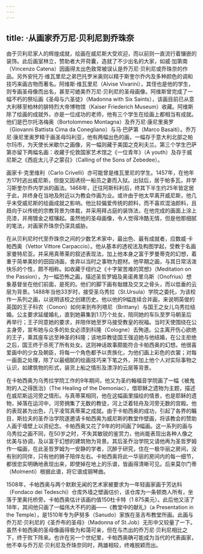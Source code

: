 ```yaml
---
---
---
```

title: ·从画家乔万尼·贝利尼到乔珠奈
---




由于贝利尼家人的辉煌成就，绘画在威尼斯大受欢迎，而以前则一直流行着镶嵌的装饰。此后画室林立，赞助者大开荷囊，造就了不少出名的大家，如威·加第南（Vincenzo Catena）因画得太出色致常被误认是乔万尼·贝利尼或乔珠奈的作品。另外安托万·维瓦里尼之弟巴托罗米奥则以精于斯奎尔乔内及多种颜色的调和技巧来画古物而著名。阿维斯·维瓦里尼（Alvise Vivarini），其侄也是他的学生，则专画圣母像而出名，甚至可媲美乔万尼·贝利尼的圣母画像。阿维斯曾完成了一幅不朽的祭坛画《圣母与六圣徒》（Madonna with Six Saints），该画目前已从意大利移至柏林的腓特烈大帝博物馆（Kaiser Friederich Museum）收藏。阿维斯除了绘画的成就外，亦是一位成功的老师，他有三个学生在绘画上都相当有成就。他们是巴尔托洛梅奥（Bortolommeo Montagna）及乔万尼·康尼里奥罗（Giovanni Battista Cima da Conegliano）与马·巴萨第（Marco Basaiti）。乔万尼·康尼里奥罗精于画圣母玛利亚，他有两幅出色的画，一幅存于意大利北部之帕尔玛市，为天使长米歇尔之画像，另一幅则藏于美国之克利夫兰。第三个学生巴萨第亦留下两幅名画：收藏于伦敦国家艺术馆之《一位青年》（A youth）及存于威尼斯之《西庇太儿子之蒙召》（Calling of the Sons of Zebedee）。

画家卡·克里维利（Carlo Crivelli）亦可能曾是维瓦里尼的学生。1457年，在他年方17时逃出威尼斯，但旋又因诱拐一船员之妻而入狱。出狱后，居于帕多瓦，并学习斯奎尔乔内学派的画法。1468年，迁往阿斯科利后，终其下半生约25年皆定居于此，并终身在当地及附近以为教会作画为业。或许由于他太早离开威尼斯，他几乎未受威尼斯的绘画成就之影响。他比较偏爱传统的颜料，而不喜欢混油颜料，且趋向于以传统的宗教背景为体裁，并采用拜占庭的装饰法，在他完成的画面上涂上亮漆，并用镀金之框镶起。虽然他的圣母画像，令人觉得冷酷无情，但是他那细腻的笔法，对画家乔珠奈仍深具威胁。

在从贝利尼时代至乔珠奈之间的少数艺术家中，最出色、最有成就者，应数威·卡帕西奥（Vettor Vittore Carpaccio）。他从基本的透视法及构图学起，受教于名画家曼特尼亚。并采用真蒂莱的叙述表现法，加上他本身之富于罗曼蒂克的幻想，着重于简单美妙的田园诗画，舍弃以当时之事物为题材。他早期之画，与其日常活泼快乐的个性，颇不相称。如收藏于纽约之《十字架苦难的冥想》（Meditation on the Passion），为一幅恐怖之画，描述圣哲罗姆及奥诺弗里乌斯（Onofrius）想象基督坐在他们前面，是死的。他们的脚下画有骷髅及交叉之骨头，而以低垂的云层为背景。1488年当他33岁时，接受圣乌秀拉（St.Ursula）学院之委托，为该校作一系列之画，以说明该校之创建历史。他以他的9幅连续合并画，来说明英俊的英国的王子科农（Conon）如何来到布列塔尼（Brittany）与国王之女儿乌秀拉结婚。公主要求延缓婚礼，直到她募集到1.1万个处女，陪同她的车队至罗马朝圣后再举行；王子同意她的要求，并陪伴她至罗马接受教皇的祝福。当时天使围绕在公主身旁，宣布她与众多的处女必须到科隆（Cologne）去殉道。公主离开伤心欲绝的王子，乘其座车远至神圣的科隆；该地异教徒国王强迫她与他结婚，在公主拒绝之后，国王终于杀死了所有处女。这则神话故事颇能符合卡帕西奥的幻想。他很喜爱画中的少女及朝臣，将每一个角色都予以贵族化，为他们画上彩色的衣裳；对每一画面之处理，除了以最细腻的绘画技巧来下笔之外，并加上他个人对实际事物之认识，如建筑物的形式，装货上船之情形及漂浮的云层等背景。

在卡帕西奥为乌秀拉学院工作的9年期间，他又为圣约翰福音学院画了一幅《被鬼附的人之得医治》（The Healing of the Demoniac），借耶稣之遗物为主题，描述在威尼斯运河旁之情形。与真蒂莱相同，他在这幅画里描绘的情景，也是耶稣的遗物，掉落在运河中，河旁拥集了无数的教徒，河上泛着轻舟及河旁无数的宫殿。他的表现甚为出色，几乎凌驾真蒂莱之成就。由于卡帕西奥的成功，引起了各界的瞩目，斯拉夫的圣乔治学院遂邀请卡帕西奥为威尼斯的教堂作壁画，将该教会的赞助人画于墙壁上以资纪念。卡帕西奥又花了9年的时间画了9幅画。这一系列的画与乌秀拉之画不同，在50岁之时，不失其敏锐的鉴赏力，他尚能表现出各种人像之优美与协调，及以富于幻想的建筑物为背景。其后圣乔治学院又请他再为圣哲罗姆作一幅画，在此圣哲罗姆为一安静的学者，沉醉于研究，住在一极华丽之房间，没有别的同伴，只有他的狮子陪伴左右。卡帕西奥将此一华丽的房间内的每一细节，都很忠实明确地表现出来，即使掉在地上的乐谱，皆画得清晰可见。后来莫尔门蒂（Molmenti）根据此谱，将它谱成钢琴曲。

1508年，卡帕西奥与两个默默无闻的艺术家被要求为一年轻画家画于芳达科（Fondaco dei Tedeschi）仓库外墙之壁画估价，该仓库为一条顿商人所有，坐落于里奥托桥旁。卡帕西奥估计该画约值150杜卡特（1 875美元）。此后他又活了18年，其间他只画了一幅伟大不朽的画——《教堂中的献礼》（a Presentation in the Temple），是1510年专为萨努多（Sanudo）家族在圣吉布教堂所画。此画与乔万尼·贝利尼的《圣乔布的圣母》（Madonna of St.Job）无形中又较量了一下。虽然卡帕西奥的圣母像画得极为和蔼可亲，但在与杰出的乔万尼·贝利尼相比之下，终于败下阵来。也许在另一个世纪里，卡帕西奥确可能成为当代的代表画家，他不幸与乔万尼·贝利尼及乔珠奈同时，两雄相较，终难脱颖而出。